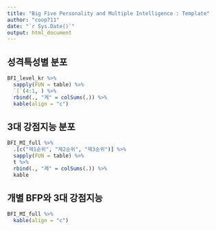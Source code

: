 ```yaml
---
title: "Big Five Personality and Multiple Intelligence : Template"
author: "coop711"
date: "`r Sys.Date()`"
output: html_document
---
```


<!--### Data Reading

`join()`을 사용하기 위하여 `plyr` 패키지는 사전에 등록

```r
library(knitr)
library(pander)
library(plyr)
library(magrittr)
panderOptions("table.split.table", Inf)
```
필수 자료 읽어들이기

```r
load("./BFI_MI_report_1701.RData")
```
-->

## 성격특성별 분포

```r
BFI_level_kr %>%
  sapply(FUN = table) %>%
  `[`(4:1, ) %>%
  rbind(., "계" = colSums(.)) %>%
  kable(align = "c")
```

## 3대 강점지능 분포

```r
BFI_MI_full %>%
  .[c("제1순위", "제2순위", "제3순위")] %>%
  sapply(FUN = table) %>%
  t %>%
  rbind(., "계" = colSums(.)) %>%
  kable
```

## 개별 BFP와 3대 강점지능

```r
BFI_MI_full %>%
  kable(align = "c")
```